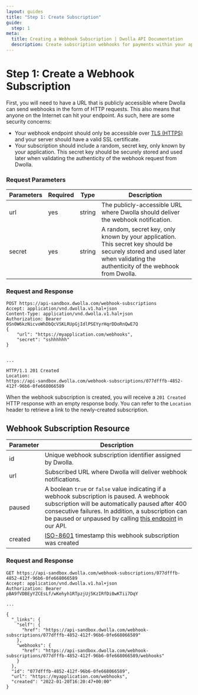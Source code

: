 ```yaml
---
layout: guides
title: "Step 1: Create Subscription"
guide:
  step: 1
meta:
  title: Creating a Webhook Subscription | Dwolla API Documentation
  description: Create subscription webhooks for payments within your application by utilizing our open bank transfer API with no transaction fees. Start today!
---
```


# Step 1: Create a Webhook Subscription

First, you will need to have a URL that is publicly accessible where Dwolla can send webhooks in the form of HTTP requests. This also means that anyone on the Internet can hit your endpoint. As such, here are some security concerns:

- Your webhook endpoint should only be accessible over [TLS (HTTPS)](https://www.dwolla.com/updates/improving-transport-layer-security/) and your server should have a valid SSL certificate.
- Your subscription should include a random, secret key, only known by your application. This secret key should be securely stored and used later when validating the authenticity of the webhook request from Dwolla.

### Request Parameters

| Parameters | Required | Type   | Description                                                                                                                                                                 |
| ---------- | -------- | ------ | --------------------------------------------------------------------------------------------------------------------------------------------------------------------------- |
| url        | yes      | string | The publicly-accessible URL where Dwolla should deliver the webhook notification.                                                                                           |
| secret     | yes      | string | A random, secret key, only known by your application. This secret key should be securely stored and used later when validating the authenticity of the webhook from Dwolla. |

### Request and Response

```raw
POST https://api-sandbox.dwolla.com/webhook-subscriptions
Accept: application/vnd.dwolla.v1.hal+json
Content-Type: application/vnd.dwolla.v1.hal+json
Authorization: Bearer 0Sn0W6kzNicvoWhDbQcVSKLRUpGjIdlPSEYyrHqrDDoRnQwE7Q
{
    "url": "https://myapplication.com/webhooks",
    "secret": "sshhhhhh"
}


...

HTTP/1.1 201 Created
Location:
https://api-sandbox.dwolla.com/webhook-subscriptions/077dfffb-4852-412f-96b6-0fe668066589
```

When the webhook subscription is created, you will receive a `201 Created` HTTP response with an empty response body. You can refer to the `Location` header to retrieve a link to the newly-created subscription.

## Webhook Subscription Resource

| Parameter | Description                                                                                                                                                                                                                                                                                                                                  |
| --------- | -------------------------------------------------------------------------------------------------------------------------------------------------------------------------------------------------------------------------------------------------------------------------------------------------------------------------------------------- |
| id        | Unique webhook subscription identifier assigned by Dwolla.                                                                                                                                                                                                                                                                                   |
| url       | Subscribed URL where Dwolla will deliver webhook notifications.                                                                                                                                                                                                                                                                              |
| paused    | A boolean `true` or `false` value indicating if a webhook subscription is paused. A webhook subscription will be automatically paused after 400 consecutive failures. In addition, a subscription can be paused or unpaused by calling [this endpoint](https://developers.dwolla.com/api-reference/webhook-subscriptions/update) in our API. |
| created   | [ISO-8601](https://en.wikipedia.org/wiki/ISO_8601) timestamp this webhook subscription was created                                                                                                                                                                                                                                           |

### Request and Response

```raw
GET https://api-sandbox.dwolla.com/webhook-subscriptions/077dfffb-4852-412f-96b6-0fe668066589
Accept: application/vnd.dwolla.v1.hal+json
Authorization: Bearer pBA9fVDBEyYZCEsLf/wKehyh1RTpzjUj5KzIRfDi0wKTii7DqY

...

{
  "_links": {
    "self": {
      "href": "https://api-sandbox.dwolla.com/webhook-subscriptions/077dfffb-4852-412f-96b6-0fe668066589"
    },
    "webhooks": {
      "href": "https://api-sandbox.dwolla.com/webhook-subscriptions/077dfffb-4852-412f-96b6-0fe668066589/webhooks"
    }
  },
  "id": "077dfffb-4852-412f-96b6-0fe668066589",
  "url": "https://myapplication.com/webhooks",
  "created": "2022-01-20T16:20:47+00:00"
}
```
